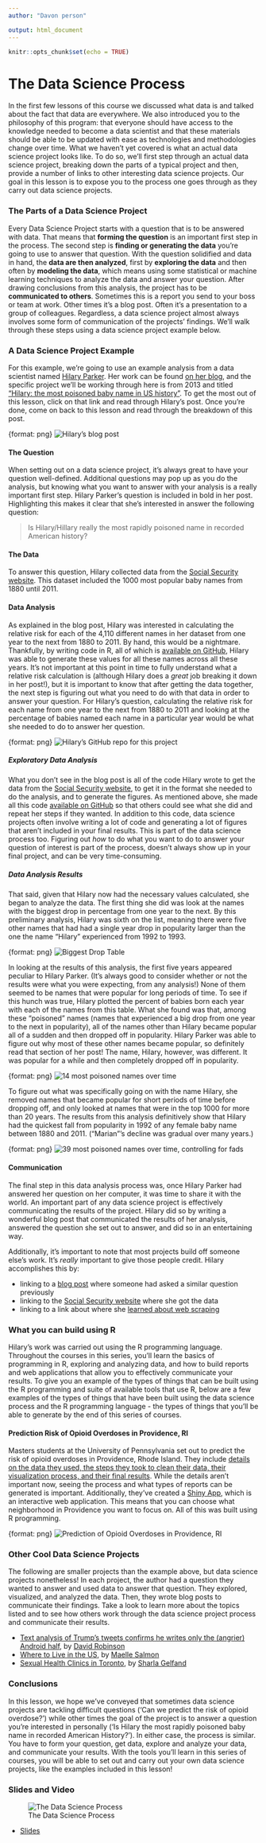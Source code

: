 ```yaml
---
author: "Davon person"

output: html_document
---
```


```r
knitr::opts_chunk$set(echo = TRUE)
```

# The Data Science Process

In the first few lessons of this course we discussed what data is and talked about the fact that data are everywhere. We also introduced you to the philosophy of this program: that everyone should have access to the knowledge needed to become a data scientist and that these materials should be able to be updated with ease as technologies and methodologies change over time. What we haven't yet covered is what an actual data science project looks like. To do so, we'll first step through an actual data science project, breaking down the parts of a typical project and then, provide a number of links to other interesting data science projects. Our goal in this lesson is to expose you to the process one goes through as they carry out data science projects.

### The Parts of a Data Science Project

Every Data Science Project starts with a question that is to be answered with data. That means that **forming the question** is an important first step in the process. The second step is **finding or generating the data** you're going to use to answer that question. With the question solidified and data in hand, the **data are then analyzed**, first by **exploring the data** and then often by **modeling the data**, which means using some statistical or machine learning techniques to analyze the data and answer your question. After drawing conclusions from this analysis, the project has to be **communicated to others**. Sometimes this is a report you send to your boss or team at work. Other times it's a blog post. Often it's a presentation to a group of colleagues. Regardless, a data science project almost always involves some form of communication of the projects' findings. We'll walk through these steps using a data science project example below.

### A Data Science Project Example

For this example, we're going to use an example analysis from a data scientist named [Hilary Parker](https://hilaryparker.com/about-hilary-parker/). Her work can be found [on her blog](https://hilaryparker.com), and the specific project we'll be working through here is from 2013 and titled ["Hilary: the most poisoned baby name in US history"](https://hilaryparker.com/2013/01/30/hilary-the-most-poisoned-baby-name-in-us-history/). To get the most out of this lesson, click on that link and read through Hilary's post. Once you're done, come on back to this lesson and read through the breakdown of this post.

{format: png}
![Hilary's blog post](https://docs.google.com/presentation/d/1SNT3SYuWJhjRYx7VmyFKWkuxESEx5THt-mWJ7Mx5Cr8/export/png?id=1SNT3SYuWJhjRYx7VmyFKWkuxESEx5THt-mWJ7Mx5Cr8&pageid=g39818b4900_0_0)

#### The Question

When setting out on a data science project, it's always great to have your question well-defined. Additional questions may pop up as you do the analysis, but knowing what you want to answer with your analysis is a really important first step. Hilary Parker's question is included in bold in her post. Highlighting this makes it clear that she's interested in answer the following question:

> Is Hilary/Hillary really the most rapidly poisoned name in recorded American history?

#### The Data

To answer this question, Hilary collected data from the [Social Security website](https://www.ssa.gov/OACT/babynames/). This dataset included the 1000 most popular baby names from 1880 until 2011.

#### Data Analysis

As explained in the blog post, Hilary was interested in calculating the relative risk for each of the 4,110 different names in her dataset from one year to the next from 1880 to 2011. By hand, this would be a nightmare. Thankfully, by writing code in R, all of which is [available on GitHub](https://github.com/hilaryparker/names), Hilary was able to generate these values for all these names across all these years. It's not important at this point in time to fully understand what a relative risk calculation is (although Hilary does a *great* job breaking it down in her post!), but it is important to know that after getting the data together, the next step is figuring out what you need to do with that data in order to answer your question. For Hilary's question, calculating the relative risk for each name from one year to the next from 1880 to 2011 and looking at the percentage of babies named each name in a particular year would be what she needed to do to answer her question.

{format: png}
![Hilary's GitHub repo for this project](https://docs.google.com/presentation/d/1SNT3SYuWJhjRYx7VmyFKWkuxESEx5THt-mWJ7Mx5Cr8/export/png?id=1SNT3SYuWJhjRYx7VmyFKWkuxESEx5THt-mWJ7Mx5Cr8&pageid=g39818b4900_0_32)

##### Exploratory Data Analysis

What you don't see in the blog post is all of the code Hilary wrote to get the data from the [Social Security website](https://www.ssa.gov/OACT/babynames/), to get it in the format she needed to do the analysis, and to generate the figures. As mentioned above, she made all this code [available on GitHub](https://github.com/hilaryparker/names) so that others could see what she did and repeat her steps if they wanted. In addition to this code, data science projects often involve writing a lot of code and generating a lot of figures that aren't included in your final results. This is part of the data science process too. Figuring out *how* to do what you want to do to answer your question of interest is part of the process, doesn't always show up in your final project, and can be very time-consuming.

##### Data Analysis Results

That said, given that Hilary now had the necessary values calculated, she began to analyze the data. The first thing she did was look at the names with the biggest drop in percentage from one year to the next. By this preliminary analysis, Hilary was sixth on the list, meaning there were five other names that had had a single year drop in popularity larger than the one the name "Hilary" experienced from 1992 to 1993.

{format: png}
![Biggest Drop Table](https://docs.google.com/presentation/d/1SNT3SYuWJhjRYx7VmyFKWkuxESEx5THt-mWJ7Mx5Cr8/export/png?id=1SNT3SYuWJhjRYx7VmyFKWkuxESEx5THt-mWJ7Mx5Cr8&pageid=g39818b4900_0_36)

In looking at the results of this analysis, the first five years appeared peculiar to Hilary Parker. (It's always good to consider whether or not the results were what you were expecting, from any analysis!) None of them seemed to be names that were popular for long periods of time. To see if this hunch was true, Hilary plotted the percent of babies born each year with each of the names from this table. What she found was that, among these "poisoned" names (names that experienced a big drop from one year to the next in popularity), all of the names other than Hilary became popular all of a sudden and then dropped off in popularity. Hilary Parker was able to figure out why most of these other names became popular, so definitely read that section of her post! The name, Hilary, however, was different. It was popular for a while and then completely dropped off in popularity.

{format: png}
![14 most poisoned names over time](https://docs.google.com/presentation/d/1SNT3SYuWJhjRYx7VmyFKWkuxESEx5THt-mWJ7Mx5Cr8/export/png?id=1SNT3SYuWJhjRYx7VmyFKWkuxESEx5THt-mWJ7Mx5Cr8&pageid=g39818b4900_0_47)

To figure out what was specifically going on with the name Hilary, she removed names that became popular for short periods of time before dropping off, and only looked at names that were in the top 1000 for more than 20 years. The results from this analysis definitively show that Hilary had the quickest fall from popularity in 1992 of any female baby name between 1880 and 2011. ("Marian"'s decline was gradual over many years.)

{format: png}
![39 most poisoned names over time, controlling for fads](https://docs.google.com/presentation/d/1SNT3SYuWJhjRYx7VmyFKWkuxESEx5THt-mWJ7Mx5Cr8/export/png?id=1SNT3SYuWJhjRYx7VmyFKWkuxESEx5THt-mWJ7Mx5Cr8&pageid=g39818b4900_0_53)

#### Communication

The final step in this data analysis process was, once Hilary Parker had answered her question on her computer, it was time to share it with the world. An important part of any data science project is effectively communicating the results of the project. Hilary did so by writing a wonderful blog post that communicated the results of her analysis, answered the question she set out to answer, and did so in an entertaining way.

Additionally, it's important to note that most projects build off someone else's work. It's *really* important to give those people credit. Hilary accomplishes this by:

* linking to a [blog post](http://stuartbuck.blogspot.com/2003/09/hillary-is-most-poisoned-baby-name-in.html) where someone had asked a similar question previously
* linking to the [Social Security website](https://www.ssa.gov/OACT/babynames/) where she got the data
* linking to a link about where she [learned about web scraping](http://syntaxi.net/2013/01/20/storyboard/)



### What you can build using R

Hilary's work was carried out using the R programming language. Throughout the courses in this series, you'll learn the basics of programming in R, exploring and analyzing data, and how to build reports and web applications that allow you to effectively communicate your results. To give you an example of the types of things that can be built using the R programming and suite of available tools that use R, below are a few examples of the types of things that have been built using the data science process and the R programming language - the types of things that you'll be able to generate by the end of this series of courses.

#### Prediction Risk of Opioid Overdoses in Providence, RI

Masters students at the University of Pennsylvania set out to predict the risk of opioid overdoses in Providence, Rhode Island. They include [details on the data they used, the steps they took to clean their data, their visualization process, and their final results](https://pennmusa.github.io/MUSA_801.io/project_5/index.html). While the details aren't important now, seeing the process and what types of reports can be generated is important. Additionally, they've created a [Shiny App](https://jordanbutz.shinyapps.io/directory/), which is an interactive web application. This means that you can choose what neighborhood in Providence you want to focus on. All of this was built using R programming.

{format: png}
![Prediction of Opioid Overdoses in Providence, RI](https://docs.google.com/presentation/d/1SNT3SYuWJhjRYx7VmyFKWkuxESEx5THt-mWJ7Mx5Cr8/export/png?id=1SNT3SYuWJhjRYx7VmyFKWkuxESEx5THt-mWJ7Mx5Cr8&pageid=g39818b4900_0_93)

### Other Cool Data Science Projects

The following are smaller projects than the example above, but data science projects nonetheless! In each project, the author had a question they wanted to answer and used data to answer that question. They explored, visualized, and analyzed the data. Then, they wrote blog posts to communicate their findings. Take a look to learn more about the topics listed and to see how others work through the data science project process and communicate their results.

* [Text analysis of Trump's tweets confirms he writes only the (angrier) Android half](http://varianceexplained.org/r/trump-tweets/), by [David Robinson](http://varianceexplained.org/about/)
* [Where to Live in the US](http://www.masalmon.eu/2017/11/16/wheretoliveus/), by [Maelle Salmon](https://masalmon.eu/)
* [Sexual Health Clinics in Toronto](https://sharlagelfand.netlify.com/posts/tidying-toronto-open-data/), by [Sharla Gelfand](https://sharlagelfand.netlify.com/about/)

### Conclusions

In this lesson, we hope we've conveyed that sometimes data science projects are tackling difficult questions ('Can we predict the risk of opioid overdose?') while other times the goal of the project is to answer a question you're interested in personally ('Is Hilary the most rapidly poisoned baby name in recorded American History?'). In either case, the process is similar. You have to form your question, get data, explore and analyze your data, and communicate your results. With the tools you'll learn in this series of courses, you will be able to set out and carry out your own data science projects, like the examples included in this lesson!


### Slides and Video

![The Data Science Process](https://youtu.be/UQ1f8O-PqXw)

* [Slides](https://docs.google.com/presentation/d/1SNT3SYuWJhjRYx7VmyFKWkuxESEx5THt-mWJ7Mx5Cr8/edit?usp=sharing)
